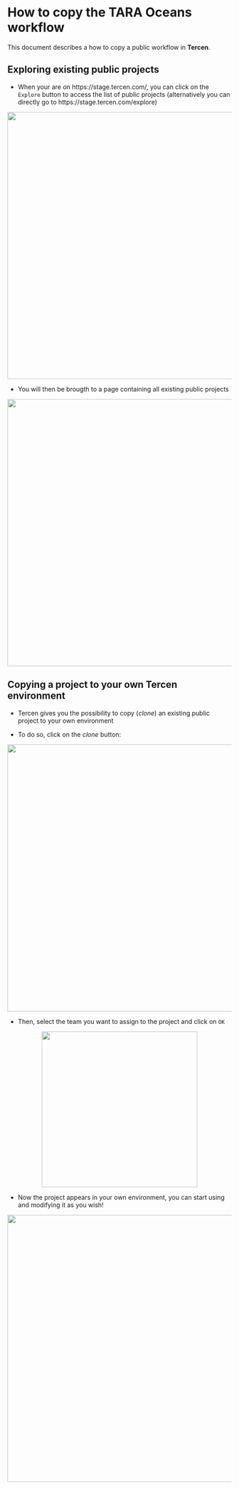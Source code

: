 # How to copy the TARA Oceans workflow

This document describes a how to copy a public workflow in **Tercen**.

## Exploring existing public projects {-}

* When your are on https://stage.tercen.com/, you can click on the `Explore` button to access the list of public projects (alternatively you can directly go to https://stage.tercen.com/explore)

<center><img src="./img/COPY1.PNG" alt="" width="600"/></center>

* You will then be brougth to a page containing all existing public projects

<center><img src="./img/COPY2.PNG" alt="" width="600"/></center>

## Copying a project to your own Tercen environment {-}

* Tercen gives you the possibility to copy (_clone_) an existing public project to your own environment

* To do so, click on the _clone_ button:

<center><img src="./img/COPY2.PNG" alt="" width="600"/></center>

* Then, select the team you want to assign to the project and click on `OK`

<center><img src="./img/COPY3.PNG" alt="" width="350"/></center>

* Now the project appears in your own environment, you can start using and modifying it as you wish!

<center><img src="./img/COPY4.PNG" alt="" width="600"/></center>
